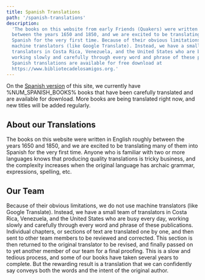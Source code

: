 ```yaml
---
title: Spanish Translations
path: '/spanish-translations'
description:
  'The books on this website from early Friends (Quakers) were written in English roughly
  between the years 1650 and 1850, and we are excited to be translating many of them into
  Spanish for the very first time. Because of their obvious limitations, we do not use
  machine translators (like Google Translate). Instead, we have a small team of
  translators in Costa Rica, Venezuela, and the United States who are busy every day,
  working slowly and carefully through every word and phrase of these publications. Our
  Spanish translations are available for free download at
  https://www.bibliotecadelosamigos.org.'
---
```


<Lead>
  On the <a href="https://bibliotecadelosamigos.org">Spanish version</a> of this site, we
  currently have %NUM_SPANISH_BOOKS% books that have been carefully translated and are
  available for download. More books are being translated right now, and new titles will
  be added regularly.
</Lead>

## About our Translations

The books on this website were written in English roughly between the years 1650 and 1850,
and we are excited to be translating many of them into Spanish for the very first time.
Anyone who is familiar with two or more languages knows that producing quality
translations is tricky business, and the complexity increases when the original language
has archaic grammar, expressions, spelling, etc.

## Our Team

Because of their obvious limitations, we do not use machine translators (like Google
Translate). Instead, we have a small team of translators in Costa Rica, Venezuela, and the
United States who are busy every day, working slowly and carefully through every word and
phrase of these publications. Individual chapters, or sections of text are translated one
by one, and then sent to other team members to be reviewed and corrected. This section is
then returned to the original translator to be revised, and finally passed on to yet
another member of our team for a final proofing. This is a slow and tedious process, and
some of our books have taken several years to complete. But the rewarding result is a
translation that we can confidently say conveys both the words and the intent of the
original author.
